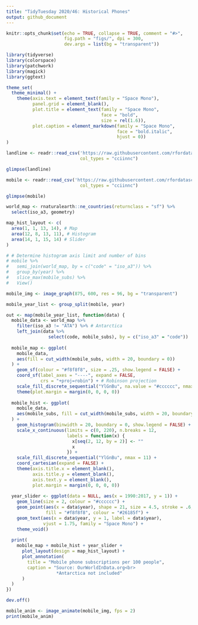 ```yaml
---
title: "TidyTuesday 2020/46: Historical Phones"
output: github_document
---
```


```r
knitr::opts_chunk$set(echo = TRUE, collapse = TRUE, comment = "#>",
                      fig.path = "figs/", dpi = 300,
                      dev.args = list(bg = "transparent"))
```

```r
library(tidyverse)
library(colorspace)
library(patchwork)
library(magick)
library(ggtext)

theme_set(
  theme_minimal() +
    theme(axis.text = element_text(family = "Space Mono"),
          panel.grid = element_blank(),
          plot.title = element_text(family = "Space Mono",
                                    face = "bold",
                                    size = rel(1.6)),
          plot.caption = element_markdown(family = "Space Mono",
                                          face = "bold.italic",
                                          hjust = 0))
)
```

```r
landline <- readr::read_csv('https://raw.githubusercontent.com/rfordatascience/tidytuesday/master/data/2020/2020-11-10/landline.csv',
                            col_types = "cciinnc")

glimpse(landline)

mobile <- readr::read_csv('https://raw.githubusercontent.com/rfordatascience/tidytuesday/master/data/2020/2020-11-10/mobile.csv',
                            col_types = "cciinnc")

glimpse(mobile)
```


```r
world_map <- rnaturalearth::ne_countries(returnclass = "sf") %>% 
  select(iso_a3, geometry)
```

```r
map_hist_layout <- c(
  area(1, 1, 13, 14), # Map
  area(12, 8, 13, 11), # Histogram
  area(14, 1, 15, 14) # Slider
)

# # Determine histogram axis limit and number of bins
# mobile %>% 
#   semi_join(world_map, by = c("code" = "iso_a3")) %>% 
#   group_by(year) %>% 
#   slice_max(mobile_subs) %>% 
#   View()

mobile_img <- image_graph(875, 600, res = 96, bg = "transparent")

mobile_year_list <- group_split(mobile, year)

out <- map(mobile_year_list, function(data) {
  mobile_data <- world_map %>% 
    filter(iso_a3 != "ATA") %>% # Antarctica
    left_join(data %>% 
                select(code, mobile_subs), by = c("iso_a3" = "code"))
  
  mobile_map <- ggplot(
    mobile_data,
    aes(fill = cut_width(mobile_subs, width = 20, boundary = 0))
  ) +
    geom_sf(colour = "#f8f8f8", size = .25, show.legend = FALSE) +
    coord_sf(label_axes = "----", expand = FALSE,
             crs = "+proj=robin") + # Robinson projection
    scale_fill_discrete_sequential("YlGnBu", na.value = "#cccccc", nmax = 11) +
    theme(plot.margin = margin(0, 0, 0, 0))
  
  mobile_hist <- ggplot(
    mobile_data,
    aes(mobile_subs, fill = cut_width(mobile_subs, width = 20, boundary = 0))
  ) +
    geom_histogram(binwidth = 20, boundary = 0, show.legend = FALSE) +
    scale_x_continuous(limits = c(0, 220), n.breaks = 12,
                       labels = function(x) {
                         x[seq(2, 12, by = 2)] <- ""
                         x
                       }) +
    scale_fill_discrete_sequential("YlGnBu", nmax = 11) +
    coord_cartesian(expand = FALSE) +
    theme(axis.title.x = element_blank(),
          axis.title.y = element_blank(),
          axis.text.y = element_blank(),
          plot.margin = margin(0, 0, 0, 0))
  
  year_slider <- ggplot(data = NULL, aes(x = 1990:2017, y = 1)) +
    geom_line(size = 2, colour = "#cccccc") +
    geom_point(aes(x = data$year), shape = 21, size = 4.5, stroke = .6,
               fill = "#f8f8f8", colour = "#26185f") +
    geom_text(aes(x = data$year, y = 1, label = data$year),
              vjust = 1.75, family = "Space Mono") +
    theme_void()
  
  print(
    mobile_map + mobile_hist + year_slider +
      plot_layout(design = map_hist_layout) +
      plot_annotation(
        title = "Mobile phone subscriptions per 100 people",
        caption = "Source: OurWorldInData.org<br>
                   *Antarctica not included"
      )
  )
})

dev.off()

mobile_anim <- image_animate(mobile_img, fps = 2)
print(mobile_anim)
```
